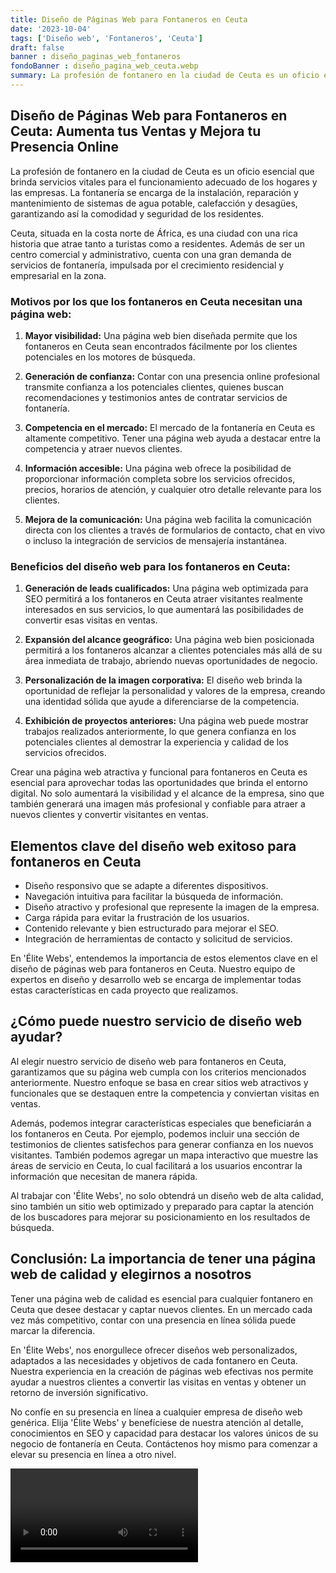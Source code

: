 ```yaml
---
title: Diseño de Páginas Web para Fontaneros en Ceuta
date: '2023-10-04'
tags: ['Diseño web', 'Fontaneros', 'Ceuta']
draft: false
banner : diseño_paginas_web_fontaneros
fondoBanner : diseño_pagina_web_ceuta.webp
summary: La profesión de fontanero en la ciudad de Ceuta es un oficio esencial que brinda servicios vitales para el funcionamiento adecuado de los hogares y las empresas. La fontanería se encarga de la instalación, reparación y mantenimiento de sistemas de agua potable, calefacción y desagües, garantizando así la comodidad y seguridad de los residentes.
---
```


## **Diseño de Páginas Web para Fontaneros en Ceuta: Aumenta tus Ventas y Mejora tu Presencia Online**

La profesión de fontanero en la ciudad de Ceuta es un oficio esencial que brinda servicios vitales para el funcionamiento adecuado de los hogares y las empresas. La fontanería se encarga de la instalación, reparación y mantenimiento de sistemas de agua potable, calefacción y desagües, garantizando así la comodidad y seguridad de los residentes.

Ceuta, situada en la costa norte de África, es una ciudad con una rica historia que atrae tanto a turistas como a residentes. Además de ser un centro comercial y administrativo, cuenta con una gran demanda de servicios de fontanería, impulsada por el crecimiento residencial y empresarial en la zona.

### **Motivos por los que los fontaneros en Ceuta necesitan una página web:**

1. **Mayor visibilidad:** Una página web bien diseñada permite que los fontaneros en Ceuta sean encontrados fácilmente por los clientes potenciales en los motores de búsqueda.

2. **Generación de confianza:** Contar con una presencia online profesional transmite confianza a los potenciales clientes, quienes buscan recomendaciones y testimonios antes de contratar servicios de fontanería.

3. **Competencia en el mercado:** El mercado de la fontanería en Ceuta es altamente competitivo. Tener una página web ayuda a destacar entre la competencia y atraer nuevos clientes.

4. **Información accesible:** Una página web ofrece la posibilidad de proporcionar información completa sobre los servicios ofrecidos, precios, horarios de atención, y cualquier otro detalle relevante para los clientes.

5. **Mejora de la comunicación:** Una página web facilita la comunicación directa con los clientes a través de formularios de contacto, chat en vivo o incluso la integración de servicios de mensajería instantánea.

### **Beneficios del diseño web para los fontaneros en Ceuta:**

1. **Generación de leads cualificados:** Una página web optimizada para SEO permitirá a los fontaneros en Ceuta atraer visitantes realmente interesados en sus servicios, lo que aumentará las posibilidades de convertir esas visitas en ventas.

2. **Expansión del alcance geográfico:** Una página web bien posicionada permitirá a los fontaneros alcanzar a clientes potenciales más allá de su área inmediata de trabajo, abriendo nuevas oportunidades de negocio.

3. **Personalización de la imagen corporativa:** El diseño web brinda la oportunidad de reflejar la personalidad y valores de la empresa, creando una identidad sólida que ayude a diferenciarse de la competencia.

4. **Exhibición de proyectos anteriores:** Una página web puede mostrar trabajos realizados anteriormente, lo que genera confianza en los potenciales clientes al demostrar la experiencia y calidad de los servicios ofrecidos.

Crear una página web atractiva y funcional para fontaneros en Ceuta es esencial para aprovechar todas las oportunidades que brinda el entorno digital. No solo aumentará la visibilidad y el alcance de la empresa, sino que también generará una imagen más profesional y confiable para atraer a nuevos clientes y convertir visitantes en ventas.

<GifSeo />

<Cta />

## Elementos clave del diseño web exitoso para fontaneros en Ceuta

- Diseño responsivo que se adapte a diferentes dispositivos.
- Navegación intuitiva para facilitar la búsqueda de información.
- Diseño atractivo y profesional que represente la imagen de la empresa.
- Carga rápida para evitar la frustración de los usuarios.
- Contenido relevante y bien estructurado para mejorar el SEO.
- Integración de herramientas de contacto y solicitud de servicios.

En 'Élite Webs', entendemos la importancia de estos elementos clave en el diseño de páginas web para fontaneros en Ceuta. Nuestro equipo de expertos en diseño y desarrollo web se encarga de implementar todas estas características en cada proyecto que realizamos.

## ¿Cómo puede nuestro servicio de diseño web ayudar?

Al elegir nuestro servicio de diseño web para fontaneros en Ceuta, garantizamos que su página web cumpla con los criterios mencionados anteriormente. Nuestro enfoque se basa en crear sitios web atractivos y funcionales que se destaquen entre la competencia y conviertan visitas en ventas.

Además, podemos integrar características especiales que beneficiarán a los fontaneros en Ceuta. Por ejemplo, podemos incluir una sección de testimonios de clientes satisfechos para generar confianza en los nuevos visitantes. También podemos agregar un mapa interactivo que muestre las áreas de servicio en Ceuta, lo cual facilitará a los usuarios encontrar la información que necesitan de manera rápida.

Al trabajar con 'Élite Webs', no solo obtendrá un diseño web de alta calidad, sino también un sitio web optimizado y preparado para captar la atención de los buscadores para mejorar su posicionamiento en los resultados de búsqueda.

## Conclusión: La importancia de tener una página web de calidad y elegirnos a nosotros

Tener una página web de calidad es esencial para cualquier fontanero en Ceuta que desee destacar y captar nuevos clientes. En un mercado cada vez más competitivo, contar con una presencia en línea sólida puede marcar la diferencia.

En 'Élite Webs', nos enorgullece ofrecer diseños web personalizados, adaptados a las necesidades y objetivos de cada fontanero en Ceuta. Nuestra experiencia en la creación de páginas web efectivas nos permite ayudar a nuestros clientes a convertir las visitas en ventas y obtener un retorno de inversión significativo.

No confíe en su presencia en línea a cualquier empresa de diseño web genérica. Elija 'Élite Webs' y benefíciese de nuestra atención al detalle, conocimientos en SEO y capacidad para destacar los valores únicos de su negocio de fontanería en Ceuta. Contáctenos hoy mismo para comenzar a elevar su presencia en línea a otro nivel.

<Video />

<CtaBot job='Fontaneros' city='Ceuta'/>

<Gmaps query='Ceuta+españa+maps' />